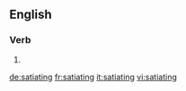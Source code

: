 ==English==

===Verb===
{{head|en}}

# {{present participle of|satiate}}

[[de:satiating]]
[[fr:satiating]]
[[it:satiating]]
[[vi:satiating]]